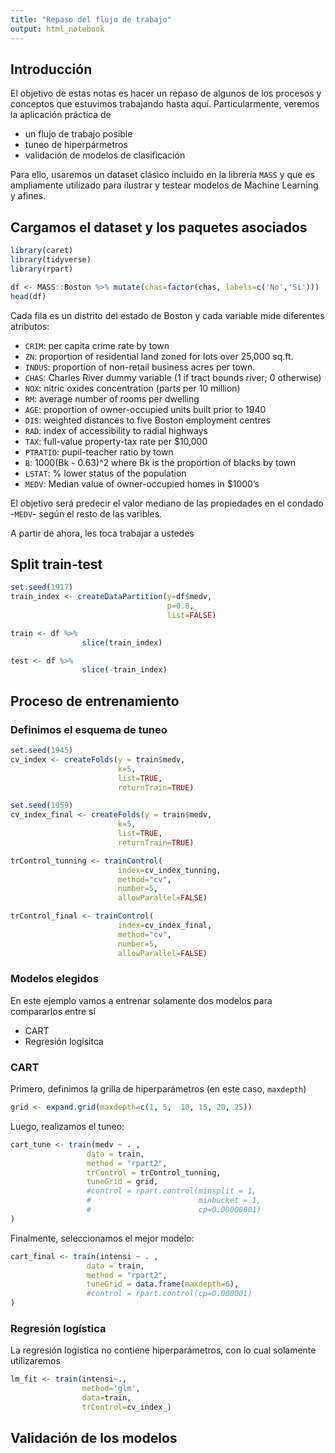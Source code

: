 ```yaml
---
title: "Repaso del flujo de trabajo"
output: html_notebook
---
```

## Introducción
El objetivo de estas notas es hacer un repaso de algunos de los procesos y conceptos que estuvimos trabajando hasta aquí. Particularmente, veremos la aplicación práctica de

- un flujo de trabajo posible
- tuneo de hiperpármetros
- validación de modelos de clasificación

Para ello, usaremos un dataset clásico incluido en la librería `MASS` y que es ampliamente utilizado para ilustrar y testear modelos de Machine Learning y afines.

## Cargamos el dataset y los paquetes asociados

```r
library(caret)
library(tidyverse)
library(rpart)
```

```r
df <- MASS::Boston %>% mutate(chas=factor(chas, labels=c('No','Si')))
head(df)
```

Cada fila es un distrito del estado de Boston y cada variable mide diferentes atributos: 

- `CRIM`: per capita crime rate by town
- `ZN`: proportion of residential land zoned for lots over 25,000 sq.ft.
- `INDUS`: proportion of non-retail business acres per town.
- `CHAS`: Charles River dummy variable (1 if tract bounds river; 0 otherwise)
- `NOX`: nitric oxides concentration (parts per 10 million)
- `RM`: average number of rooms per dwelling
- `AGE`: proportion of owner-occupied units built prior to 1940
- `DIS`: weighted distances to five Boston employment centres
- `RAD`: index of accessibility to radial highways
- `TAX`: full-value property-tax rate per $10,000
- `PTRATIO`: pupil-teacher ratio by town
- `B`: 1000(Bk - 0.63)^2 where Bk is the proportion of blacks by town
- `LSTAT`: % lower status of the population
- `MEDV`: Median value of owner-occupied homes in $1000's

El objetivo será predecir el valor mediano de las propiedades en el condado -`MEDV`- según el resto de las varibles.



A partir de ahora, les toca trabajar a ustedes

## Split train-test

```r
set.seed(1917)
train_index <- createDataPartition(y=df$medv,
                                   p=0.8,
                                   list=FALSE)

train <- df %>%
                slice(train_index)

test <- df %>%
                slice(-train_index)
```

## Proceso de entrenamiento
### Definimos el esquema de tuneo
```r
set.seed(1945)
cv_index <- createFolds(y = train$medv,
                        k=5,
                        list=TRUE,
                        returnTrain=TRUE)

set.seed(1959)
cv_index_final <- createFolds(y = train$medv,
                        k=5,
                        list=TRUE,
                        returnTrain=TRUE)

trControl_tunning <- trainControl(
                        index=cv_index_tunning, 
                        method="cv",
                        number=5,
                        allowParallel=FALSE)

trControl_final <- trainControl(
                        index=cv_index_final, 
                        method="cv",
                        number=5,
                        allowParallel=FALSE)

```


### Modelos elegidos
En este ejemplo vamos a entrenar solamente dos modelos para compararlos entre sí

- CART
- Regresión logísitca

### CART
Primero, definimos la grilla de hiperparámetros (en este caso, `maxdepth`)
```r
grid <- expand.grid(maxdepth=c(1, 5,  10, 15, 20, 25))
```

Luego, realizamos el tuneo:
```r
cart_tune <- train(medv ~ . , 
                 data = train, 
                 method = "rpart2", 
                 trControl = trControl_tunning,
                 tuneGrid = grid,
                 #control = rpart.control(minsplit = 1,
                 #                        minbucket = 1,
                 #                        cp=0.00000001)
)
```

Finalmente, seleccionamos el mejor modelo:
```r
cart_final <- train(intensi ~ . , 
                 data = train, 
                 method = "rpart2", 
                 tuneGrid = data.frame(maxdepth=6),
                 #control = rpart.control(cp=0.000001)
)
```

### Regresión logística
La regresión logística no contiene hiperparámetros, con lo cual solamente utilizaremos 
```r
lm_fit <- train(intensi~., 
                method='glm',
                data=train,
                trControl=cv_index_)
```

## Validación de los modelos